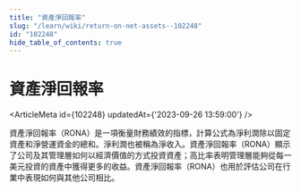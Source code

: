 ```yaml
---
title: "資產淨回報率"
slug: "/learn/wiki/return-on-net-assets--102248"
id: "102248"
hide_table_of_contents: true
---
```



# 資產淨回報率

<ArticleMeta id={102248} updatedAt={'2023-09-26 13:59:00'} />
<div className='border-solid border-b border-t-0 my-4 border-[var(--ifm-color-gray-300)]' />

資產淨回報率（RONA）是一項衡量財務績效的指標，計算公式為淨利潤除以固定資產和淨營運資金的總和。淨利潤也被稱為淨收入。資產淨回報率（RONA）顯示了公司及其管理層如何以經濟價值的方式投資資產；高比率表明管理層能夠從每一美元投資的資產中獲得更多的收益。資產淨回報率（RONA）也用於評估公司在行業中表現如何與其他公司相比。
